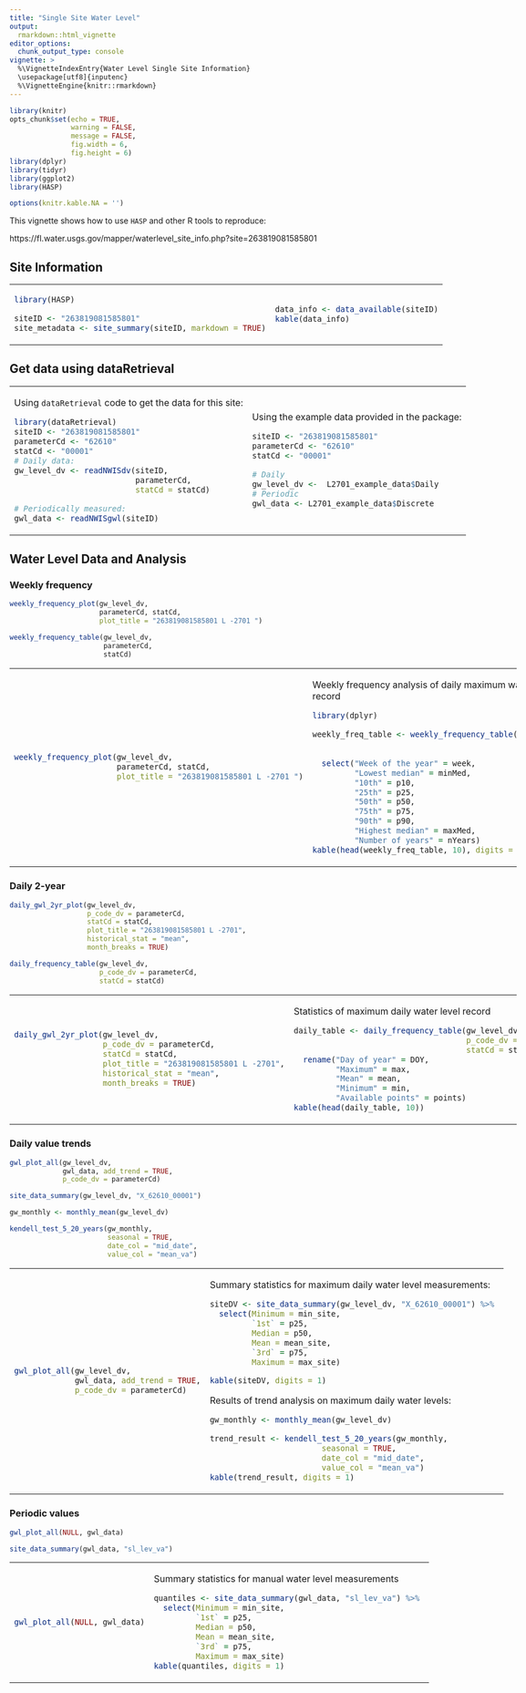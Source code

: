 ```yaml
---
title: "Single Site Water Level"
output: 
  rmarkdown::html_vignette
editor_options: 
  chunk_output_type: console
vignette: >
  %\VignetteIndexEntry{Water Level Single Site Information}
  \usepackage[utf8]{inputenc}
  %\VignetteEngine{knitr::rmarkdown}
---
```


```r
library(knitr)
opts_chunk$set(echo = TRUE,
               warning = FALSE,
               message = FALSE,
               fig.width = 6,
               fig.height = 6)
library(dplyr)
library(tidyr)
library(ggplot2)
library(HASP)

options(knitr.kable.NA = '')
```

<style>

body {
    max-width: 1600px;
    margin-left:10px;
    padding-left:10px;
}
</style>

This vignette shows how to use `HASP` and other R tools to reproduce:

https://fl.water.usgs.gov/mapper/waterlevel_site_info.php?site=263819081585801


## Site Information

<table>
<tr><td>

```r
library(HASP)

siteID <- "263819081585801"
site_metadata <- site_summary(siteID, markdown = TRUE)
```

</td><td>

```r
data_info <- data_available(siteID)
kable(data_info)
```

</td></tr> </table>

## Get data using dataRetrieval


<table>
<tr><td>

Using `dataRetrieval` code to get the data for this site:

```r
library(dataRetrieval)
siteID <- "263819081585801"
parameterCd <- "62610"
statCd <- "00001"
# Daily data:
gw_level_dv <- readNWISdv(siteID,
                          parameterCd,
                          statCd = statCd)

# Periodically measured:
gwl_data <- readNWISgwl(siteID)

```

</td><td>

Using the example data provided in the package:

```r
siteID <- "263819081585801"
parameterCd <- "62610"
statCd <- "00001"

# Daily
gw_level_dv <-  L2701_example_data$Daily
# Periodic
gwl_data <- L2701_example_data$Discrete

```

</td></tr> </table>

## Water Level Data and Analysis

### Weekly frequency

```r

weekly_frequency_plot(gw_level_dv, 
                      parameterCd, statCd, 
                      plot_title = "263819081585801 L -2701 ")

weekly_frequency_table(gw_level_dv,
                       parameterCd,
                       statCd)
```


<table>
<tr><td>
```r
weekly_frequency_plot(gw_level_dv, 
                      parameterCd, statCd, 
                      plot_title = "263819081585801 L -2701 ")

```

</td><td>

Weekly frequency analysis of daily maximum water level record

```r
library(dplyr)

weekly_freq_table <- weekly_frequency_table(gw_level_dv,
                                            parameterCd,
                                            statCd) %>%
  select("Week of the year" = week,
         "Lowest median" = minMed,
         "10th" = p10,
         "25th" = p25,
         "50th" = p50,
         "75th" = p75,
         "90th" = p90,
         "Highest median" = maxMed,
         "Number of years" = nYears)
kable(head(weekly_freq_table, 10), digits = 1)

```


</td></tr> </table>


### Daily 2-year

```r
daily_gwl_2yr_plot(gw_level_dv, 
                   p_code_dv = parameterCd, 
                   statCd = statCd,
                   plot_title = "263819081585801 L -2701",
                   historical_stat = "mean",
                   month_breaks = TRUE)

daily_frequency_table(gw_level_dv, 
                      p_code_dv = parameterCd,
                      statCd = statCd)
```

<table>
<tr><td>

```r
daily_gwl_2yr_plot(gw_level_dv, 
                   p_code_dv = parameterCd, 
                   statCd = statCd,
                   plot_title = "263819081585801 L -2701",
                   historical_stat = "mean",
                   month_breaks = TRUE)

```

</td><td>

Statistics of maximum daily water level record

```r
daily_table <- daily_frequency_table(gw_level_dv, 
                                     p_code_dv = parameterCd,
                                     statCd = statCd) %>%
  rename("Day of year" = DOY,
         "Maximum" = max,
         "Mean" = mean,
         "Minimum" = min,
         "Available points" = points)
kable(head(daily_table, 10))
```

</td></tr> </table>

### Daily value trends

```r

gwl_plot_all(gw_level_dv, 
             gwl_data, add_trend = TRUE,
             p_code_dv = parameterCd)

site_data_summary(gw_level_dv, "X_62610_00001")

gw_monthly <- monthly_mean(gw_level_dv)

kendell_test_5_20_years(gw_monthly, 
                        seasonal = TRUE, 
                        date_col = "mid_date", 
                        value_col = "mean_va")
```


<table>
<tr><td>

```r
gwl_plot_all(gw_level_dv, 
             gwl_data, add_trend = TRUE,
             p_code_dv = parameterCd)


```

</td><td>

Summary statistics for maximum daily water level measurements:

```r
siteDV <- site_data_summary(gw_level_dv, "X_62610_00001") %>% 
  select(Minimum = min_site, 	
         `1st` = p25, 
         Median = p50,
         Mean = mean_site,
         `3rd` = p75,
         Maximum = max_site)

kable(siteDV, digits = 1)

```

Results of trend analysis on maximum daily water levels:

```r
gw_monthly <- monthly_mean(gw_level_dv)

trend_result <- kendell_test_5_20_years(gw_monthly, 
                        seasonal = TRUE, 
                        date_col = "mid_date", 
                        value_col = "mean_va")
kable(trend_result, digits = 1)


```

</td></tr> </table>

### Periodic values

```r
gwl_plot_all(NULL, gwl_data)

site_data_summary(gwl_data, "sl_lev_va")
```

<table>
<tr><td>

```r
gwl_plot_all(NULL, gwl_data)


```

</td><td>

Summary statistics for manual water level measurements

```r
quantiles <- site_data_summary(gwl_data, "sl_lev_va") %>% 
  select(Minimum = min_site, 	
         `1st` = p25, 
         Median = p50,
         Mean = mean_site,
         `3rd` = p75,
         Maximum = max_site)
kable(quantiles, digits = 1)

```

</td></tr> </table>

